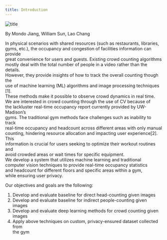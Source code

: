 ```yaml
---
title: Introduction
---
```

![title](/img/example.png)

By Mondo Jiang, William Sun, Lao Chang

In physical scenarios with shared resources (such as restaurants, libraries,  
gyms, etc.), the occupancy and congestion of facilities information can provide  
great convenience for users and guests.  Existing crowd counting algorithms  
mostly deal with the total number of people in a video rather than the details.  
However, they provide insights of how to track the overall counting though the  
use of machine learning (ML) algorithms and image processing techniques [1].  
These methods make it possible to observe crowd dynamics in real time.  
We are interested in crowd counting through the use of CV because of  
the lackluster real-time occupancy report currently provided by UW-Madison’s  
gyms.  The traditional gym methods face challenges such as inability to track  
real-time occupancy and headcount across different areas with only manual  
counting, hindering resource allocation and impacting user experience[2]. This  
information is crucial for users seeking to optimize their workout routines and  
avoid crowded areas or wait times for specific equipment.  
We develop a system that utilizes machine learning and traditional  
computer vision techniques to provide real-time occupancy statistics  
and headcount for different floors and specific areas within a gym,  
while ensuring user privacy.  

Our objectives and goals are the following:  
1. Develop and evaluate baseline for direct head-counting given images  
2. Develop and evaluate baseline for indirect people-counting given images  
3. Develop and evaluate deep learning methods for crowd counting given  
images  
4. Apply above techniques on custom, privacy-ensured dataset collected from  
the gym 

